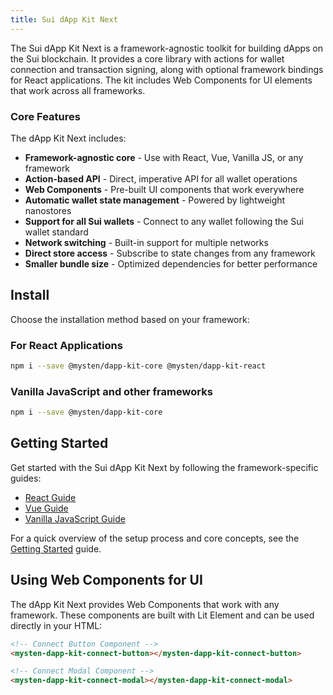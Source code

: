 ```yaml
---
title: Sui dApp Kit Next
---
```


The Sui dApp Kit Next is a framework-agnostic toolkit for building dApps on the Sui blockchain. It provides a core library with actions for wallet connection and transaction signing, along with optional framework bindings for React applications. The kit includes Web Components for UI elements that work across all frameworks.

### Core Features

The dApp Kit Next includes:

- **Framework-agnostic core** - Use with React, Vue, Vanilla JS, or any framework
- **Action-based API** - Direct, imperative API for all wallet operations
- **Web Components** - Pre-built UI components that work everywhere
- **Automatic wallet state management** - Powered by lightweight nanostores
- **Support for all Sui wallets** - Connect to any wallet following the Sui wallet standard
- **Network switching** - Built-in support for multiple networks
- **Direct store access** - Subscribe to state changes from any framework
- **Smaller bundle size** - Optimized dependencies for better performance

## Install

Choose the installation method based on your framework:

### For React Applications

```sh npm2yarn
npm i --save @mysten/dapp-kit-core @mysten/dapp-kit-react
```

### Vanilla JavaScript and other frameworks

```sh npm2yarn
npm i --save @mysten/dapp-kit-core
```

## Getting Started

Get started with the Sui dApp Kit Next by following the framework-specific guides:

- [React Guide](./framework-guides/react/getting-started)
- [Vue Guide](./framework-guides/vue)
- [Vanilla JavaScript Guide](./getting-started)

For a quick overview of the setup process and core concepts, see the [Getting Started](./getting-started) guide.

## Using Web Components for UI

The dApp Kit Next provides Web Components that work with any framework. These components are built with Lit Element and can be used directly in your HTML:

```html
<!-- Connect Button Component -->
<mysten-dapp-kit-connect-button></mysten-dapp-kit-connect-button>

<!-- Connect Modal Component -->
<mysten-dapp-kit-connect-modal></mysten-dapp-kit-connect-modal>
```
